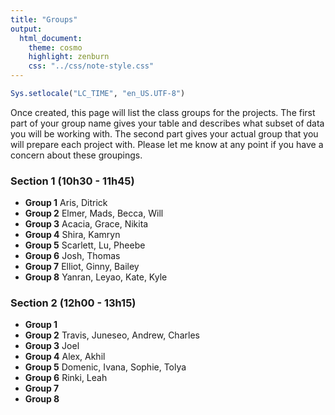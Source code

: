 ```yaml
---
title: "Groups"
output:
  html_document:
    theme: cosmo
    highlight: zenburn
    css: "../css/note-style.css"
---
```


```r
Sys.setlocale("LC_TIME", "en_US.UTF-8")
```

Once created, this page will list the class groups for the projects.
The first part of your group name gives your table and describes what
subset of data you will be working with. The second part gives your
actual group that you will prepare each project with. Please let me 
know at any point if you have a concern about these groupings.

### Section 1 (10h30 - 11h45)

- **Group 1** Aris, Ditrick
- **Group 2** Elmer, Mads, Becca, Will
- **Group 3** Acacia, Grace, Nikita
- **Group 4** Shira, Kamryn
- **Group 5** Scarlett, Lu, Pheebe
- **Group 6** Josh, Thomas
- **Group 7** Elliot, Ginny, Bailey
- **Group 8** Yanran, Leyao, Kate, Kyle


### Section 2 (12h00 - 13h15)

- **Group 1** 
- **Group 2** Travis, Juneseo, Andrew, Charles
- **Group 3** Joel
- **Group 4** Alex, Akhil
- **Group 5** Domenic, Ivana, Sophie, Tolya
- **Group 6** Rinki, Leah
- **Group 7**
- **Group 8**